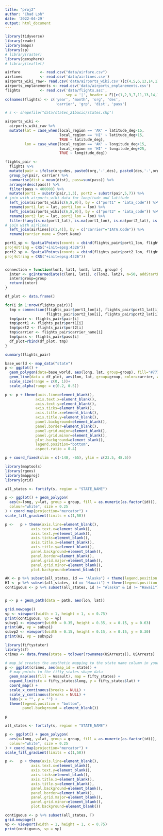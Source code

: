 ```yaml
---
title: "proj2"
author: "Chad Loh"
date: '2022-04-29'
output: html_document
---
```




```r
library(tidyverse)
library(readr)
library(maps)
library(sp)
# library(raster)
library(geosphere)
# library(leaflet)
```


```r
airfare         <- read.csv("data/airfare.csv")
airlines        <- read.csv('data/airlines.csv')
airports_wiki_raw<- read.csv('data/airports_wiki.csv')[c(4,5,6,13,14,17,22)]
airports_enplanements <- read.csv('data/airports_enplanements.csv')
flights         <- read.csv('data/flights.asc', 
                            sep = '|', header = F)[c(1,2,3,7,11,13,14,16)]
colnames(flights) <- c('year', 'month', 'org', 'des', 
                       'carrier', 'grp', 'dist', 'pass')

# s <- shapefile("data/states_21basic/states.shp")

```

```r

airports_wiki <- 
  airports_wiki_raw %>%
  mutate(lat = case_when(local_region == 'AK' ~ latitude_deg-15,
                         local_region == 'HI' ~ latitude_deg+15,
                         TRUE ~ latitude_deg),
         lon = case_when(local_region == 'AK' ~ longitude_deg+15,
                         local_region == 'HI' ~ longitude_deg+25,
                         TRUE ~ longitude_deg))
```


```r
flights_pair <- 
  flights %>%
  mutate(pair = ifelse(org<des, paste0(org,'-',des), paste0(des,'-',org))) %>%
  group_by(pair, carrier) %>%
  summarise(dist = mean(dist), pass=sum(pass)) %>%
  arrange(desc(pass)) %>%
  filter(pass > 400000) %>%
  mutate(port1 = substr(pair,1,3), port2 = substr(pair,5,7)) %>%
# join with airports_wiki data for longitude and latitude
  left_join(airports_wiki[c(6,8,9)], by = c("port1" = "iata_code")) %>%
  rename(port1_lat = lat, port1_lon = lon) %>%
  left_join(airports_wiki[c(6,8,9)], by = c("port2" = "iata_code")) %>%
  rename(port2_lat = lat, port2_lon = lon) %>%
  filter(!any(is.na(port1_lat), is.na(port1_lon), is.na(port2_lat), is.na(port2_lon))) %>%
# join with airlines 
  left_join(airlines[c(1,4)], by = c("carrier"="IATA.Code")) %>%
  rename(carrier_name = Short.Name)
```


```r
port1_sp <- SpatialPoints(coords = cbind(flights_pair$port1_lon, flights_pair$port1_lat),
proj4string = CRS("+init=epsg:4326"))
port2_sp <- SpatialPoints(coords = cbind(flights_pair$port2_lon, flights_pair$port2_lat),
proj4string = CRS("+init=epsg:4326"))


connection = function(lon1, lat1, lon2, lat2, group) {
  inter <- gcIntermediate(c(lon1, lat1), c(lon2, lat2), n=50, addStartEnd=TRUE, breakAtDateLine=F) %>% data.frame
  inter$group=group
  return(inter)
}

df_plot <- data.frame()

for(i in 1:nrow(flights_pair)){
  tmp = connection(flights_pair$port1_lon[i], flights_pair$port1_lat[i], 
                   flights_pair$port2_lon[i], flights_pair$port2_lat[i], i)
  tmp$pair <- flights_pair$pair[i]
  tmp$port1 <- flights_pair$port1[i]
  tmp$port2 <- flights_pair$port2[i]
  tmp$carrier <- flights_pair$carrier_name[i]
  tmp$pass <- flights_pair$pass[i]
  df_plot=rbind(df_plot, tmp)
}

summary(flights_pair)
```



```r
base_world <- map_data("state")
p <- ggplot() + 
  geom_polygon(data=base_world, aes(long, lat, group=group), fill="#77777730", color="white") + 
  geom_line(data = df_plot, aes(lon, lat, group=group, color=carrier, alpha = pass, size = pass)) + 
  scale_size(range = c(0, 1))+
  scale_alpha(range = c(0.2, 0.5))

p <- p + theme(axis.line=element_blank(),
              axis.text.x=element_blank(),
              axis.text.y=element_blank(),
              axis.ticks=element_blank(),
              axis.title.x=element_blank(),
              axis.title.y=element_blank(),
              panel.background=element_blank(),
              panel.border=element_blank(),
              panel.grid.major=element_blank(),
              panel.grid.minor=element_blank(),
              plot.background=element_blank(),
              legend.position="bottom",
              aspect.ratio = 0.4) 

p + coord_fixed(xlim = c(-140, -65), ylim = c(23.5, 48.5))
```


```r
library(maptools)
library(rgeos)
library(mapproj)
library(grid)

all_states <- fortify(s, region = "STATE_NAME")

p <- ggplot() + geom_polygon( 
  aes(x=long, y=lat, group = group, fill = as.numeric(as.factor(id))), 
  colour="white", size = 0.25
) + coord_map(projection="mercator") + 
scale_fill_gradient(limits = c(1,50))

p <-   p + theme(axis.line=element_blank(),
            axis.text.x=element_blank(),
            axis.text.y=element_blank(),
            axis.ticks=element_blank(),
            axis.title.x=element_blank(),
            axis.title.y=element_blank(),
            panel.background=element_blank(),
            panel.border=element_blank(),
            panel.grid.major=element_blank(),
            panel.grid.minor=element_blank(),
            plot.background=element_blank())

AK <- p %+% subset(all_states, id == "Alaska") + theme(legend.position = "none")
HI <- p %+% subset(all_states, id == "Hawaii") + theme(legend.position = "none")
contiguous <- p %+% subset(all_states, id != "Alaska" & id != "Hawaii")


p <- p + geom_path(data = path, aes(lon, lat))

grid.newpage()
vp <- viewport(width = 1, height = 1, x = 0.75)
print(contiguous, vp = vp)
subvp1 <- viewport(width = 0.35, height = 0.35, x = 0.15, y = 0.63)
print(AK, vp = subvp1)
subvp2 <- viewport(width = 0.15, height = 0.15, x = 0.15, y = 0.30)
print(HI, vp = subvp2)


```


```r
library(fiftystater)
library(sf)
crimes <- data.frame(state = tolower(rownames(USArrests)), USArrests)

# map_id creates the aesthetic mapping to the state name column in your data
p <- ggplot(crimes, aes(map_id = state)) + 
  # map points to the fifty_states shape data
  geom_map(aes(fill = Assault), map = fifty_states) + 
  expand_limits(x = fifty_states$long, y = fifty_states$lat) +
  coord_map() +
  scale_x_continuous(breaks = NULL) + 
  scale_y_continuous(breaks = NULL) +
  labs(x = "", y = "") +
  theme(legend.position = "bottom", 
        panel.background = element_blank())

p
```


```r

all_states <- fortify(s, region = "STATE_NAME")

p <- ggplot() + geom_polygon( 
  aes(x=long, y=lat, group = group, fill = as.numeric(as.factor(id))), 
  colour="white", size = 0.25
) + coord_map(projection="mercator") + 
scale_fill_gradient(limits = c(1,50))

p <-   p + theme(axis.line=element_blank(),
            axis.text.x=element_blank(),
            axis.text.y=element_blank(),
            axis.ticks=element_blank(),
            axis.title.x=element_blank(),
            axis.title.y=element_blank(),
            panel.background=element_blank(),
            panel.border=element_blank(),
            panel.grid.major=element_blank(),
            panel.grid.minor=element_blank(),
            plot.background=element_blank())

contiguous <- p %+% subset(all_states, T)
grid.newpage()
vp <- viewport(width = 1, height = 1, x = 0.75)
print(contiguous, vp = vp)
```


```r

```

